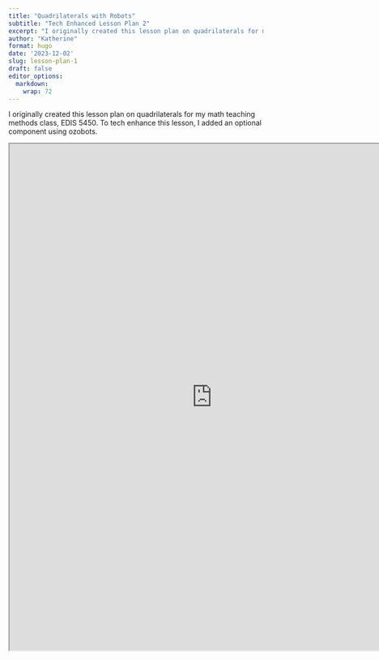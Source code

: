 ```yaml
---
title: "Quadrilaterals with Robots"
subtitle: "Tech Enhanced Lesson Plan 2"
excerpt: "I originally created this lesson plan on quadrilaterals for my math teaching methods class, EDIS 5450. To tech enhance this lesson, I added an optional component using ozobots."
author: "Katherine"
format: hugo
date: '2023-12-02'
slug: lesson-plan-1
draft: false
editor_options: 
  markdown: 
    wrap: 72
---
```


I originally created this lesson plan on quadrilaterals for my math teaching methods class, EDIS 5450. To tech enhance this lesson, I added an optional component using ozobots. 

<iframe width = "800" height = "1000" src="https://docs.google.com/document/d/e/2PACX-1vTxejIZSxqDKEbJkIp_wsTWICuTmOWPmZH-z6Jh_UHyakb-FiWWhTvwasoGfiXsJa6n0WZ54bRK5sp4/pub?embedded=true"></iframe>